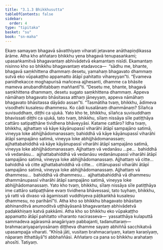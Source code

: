 ```yaml
---
title: "3.1.3 Bhikkhusutta"
tableOfContents: false
sidebar:
  order: 4
type: "tipitaka"
basket: "su"
book: "sn-maha"
---
```



<DynamicBreadcrumb />

<Division number="369" book="sn-maha">

<Paragraph number="758" book="sn-maha">
Ekaṃ samayaṃ bhagavā sāvatthiyaṃ viharati jetavane anāthapiṇḍikassa ārāme. Atha kho aññataro bhikkhu yena bhagavā tenupasaṅkami; upasaṅkamitvā bhagavantaṃ abhivādetvā ekamantaṃ nisīdi. Ekamantaṃ nisinno kho so bhikkhu bhagavantaṃ etadavoca—  “sādhu me, bhante, bhagavā saṃkhittena dhammaṃ desetu, yamahaṃ bhagavato dhammaṃ sutvā eko vūpakaṭṭho appamatto ātāpī pahitatto vihareyyan”ti. “Evameva panidhekacce moghapurisā mañceva ajjhesanti, dhamme ca bhāsite mameva anubandhitabbaṃ maññantī”ti. “Desetu me, bhante, bhagavā saṃkhittena dhammaṃ, desetu sugato saṃkhittena dhammaṃ. Appeva nāmāhaṃ bhagavato bhāsitassa atthaṃ jāneyyaṃ, appeva nāmāhaṃ bhagavato bhāsitassa dāyādo assan”ti. “Tasmātiha tvaṃ, bhikkhu, ādimeva visodhehi kusalesu dhammesu. Ko cādi kusalānaṃ dhammānaṃ? Sīlañca suvisuddhaṃ, diṭṭhi ca ujukā. Yato kho te, bhikkhu, sīlañca suvisuddhaṃ bhavissati diṭṭhi ca ujukā, tato tvaṃ, bhikkhu, sīlaṃ nissāya sīle patiṭṭhāya cattāro satipaṭṭhāne tividhena bhāveyyāsi.
</Paragraph>

<Paragraph number="759" book="sn-maha">
Katame cattāro? Idha tvaṃ, bhikkhu, ajjhattaṃ vā kāye kāyānupassī viharāhi ātāpī sampajāno satimā, vineyya loke abhijjhādomanassaṃ; bahiddhā vā kāye kāyānupassī viharāhi ātāpī sampajāno satimā, vineyya loke abhijjhādomanassaṃ; ajjhattabahiddhā vā kāye kāyānupassī viharāhi ātāpī sampajāno satimā, vineyya loke abhijjhādomanassaṃ. Ajjhattaṃ vā vedanāsu …pe…  bahiddhā vā vedanāsu…  ajjhattabahiddhā vā vedanāsu vedanānupassī viharāhi ātāpī sampajāno satimā, vineyya loke abhijjhādomanassaṃ. Ajjhattaṃ vā citte…  bahiddhā vā citte ajjhattabahiddhā vā citte…  cittānupassī viharāhi ātāpī sampajāno satimā, vineyya loke abhijjhādomanassaṃ. Ajjhattaṃ vā dhammesu…  bahiddhā vā dhammesu…  ajjhattabahiddhā vā dhammesu dhammānupassī viharāhi ātāpī sampajāno satimā, vineyya loke abhijjhādomanassaṃ. Yato kho tvaṃ, bhikkhu, sīlaṃ nissāya sīle patiṭṭhāya ime cattāro satipaṭṭhāne evaṃ tividhena bhāvessasi, tato tuyhaṃ, bhikkhu, yā ratti vā divaso vā āgamissati vuddhiyeva pāṭikaṅkhā kusalesu dhammesu, no parihānī”ti.
</Paragraph>

<Paragraph number="760" book="sn-maha">
Atha kho so bhikkhu bhagavato bhāsitaṃ abhinanditvā anumoditvā uṭṭhāyāsanā bhagavantaṃ abhivādetvā padakkhiṇaṃ katvā pakkāmi. Atha kho so bhikkhu eko vūpakaṭṭho appamatto ātāpī pahitatto viharanto nacirasseva—  yassatthāya kulaputtā sammadeva agārasmā anagāriyaṃ pabbajanti, tadanuttaraṃ—  brahmacariyapariyosānaṃ diṭṭheva dhamme sayaṃ abhiññā sacchikatvā upasampajja viharati. “Khīṇā jāti, vusitaṃ brahmacariyaṃ, kataṃ karaṇīyaṃ, nāparaṃ itthattāyā”ti abbhaññāsi. Aññataro ca pana so bhikkhu arahataṃ ahosīti.

</Paragraph>
</Division>

<Paragraph number="761" type="center" book="sn-maha">
Tatiyaṃ.
</Paragraph>
